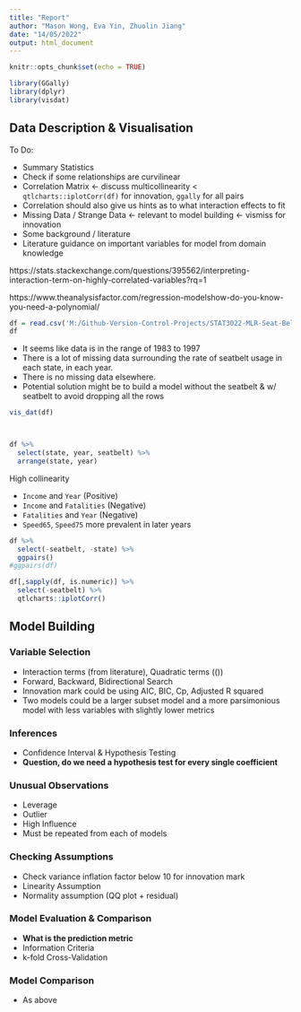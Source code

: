 ```yaml
---
title: "Report"
author: "Mason Wong, Eva Yin, Zhuolin Jiang"
date: "14/05/2022"
output: html_document
---
```


```r
knitr::opts_chunk$set(echo = TRUE)
```

```r

library(GGally)
library(dplyr)
library(visdat)

```

## Data Description & Visualisation

To Do:

* Summary Statistics
* Check if some relationships are curvilinear
* Correlation Matrix <- discuss multicollinearity < `qtlcharts::iplotCorr(df)` for innovation, `ggally` for all pairs
* Correlation should also give us hints as to what interaction effects to fit
* Missing Data / Strange Data <- relevant to model building <- vismiss for innovation
* Some background / literature
* Literature guidance on important variables for model from domain knowledge

https://stats.stackexchange.com/questions/395562/interpreting-interaction-term-on-highly-correlated-variables?rq=1

https://www.theanalysisfactor.com/regression-modelshow-do-you-know-you-need-a-polynomial/

```r

df = read.csv('M:/Github-Version-Control-Projects/STAT3022-MLR-Seat-Belt-Laws/data/seatbelt_group_14.csv', stringsAsFactors = TRUE)
df

```

 

* It seems like data is in the range of 1983 to 1997
* There is a lot of missing data surrounding the rate of seatbelt usage in each state, in each year.
* There is no missing data elsewhere. 
* Potential solution might be to build a model without the seatbelt & w/ seatbelt to avoid dropping all the rows

```r

vis_dat(df)



df %>%
  select(state, year, seatbelt) %>%
  arrange(state, year)

```
High collinearity

* `Income` and `Year` (Positive)
* `Income` and `Fatalities` (Negative)
* `Fatalities` and `Year` (Negative)
* `Speed65`, `Speed75` more prevalent in later years

```r
df %>%
  select(-seatbelt, -state) %>%
  ggpairs()
#ggpairs(df)
```


```r
df[,sapply(df, is.numeric)] %>%
  select(-seatbelt) %>%
  qtlcharts::iplotCorr()

```



## Model Building


### Variable Selection

* Interaction terms (from literature), Quadratic terms (())
* Forward, Backward, Bidirectional Search
* Innovation mark could be using AIC, BIC, Cp, Adjusted R squared
* Two models could be a larger subset model and a more parsimonious model with less variables with slightly lower metrics

### Inferences

* Confidence Interval & Hypothesis Testing
* **Question, do we need a hypothesis test for every single coefficient**

### Unusual Observations

* Leverage
* Outlier
* High Influence
* Must be repeated from each of models

### Checking Assumptions

* Check variance inflation factor below 10 for innovation mark
* Linearity Assumption
* Normality assumption (QQ plot + residual)

### Model Evaluation & Comparison

* **What is the prediction metric**
* Information Criteria
* k-fold Cross-Validation 

### Model Comparison

* As above





### 